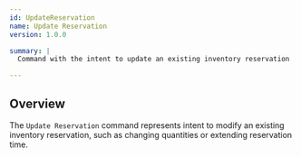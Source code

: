 ```yaml
---
id: UpdateReservation
name: Update Reservation
version: 1.0.0

summary: |
  Command with the intent to update an existing inventory reservation

---
```


## Overview

The `Update Reservation` command represents intent to modify an existing inventory reservation, such as changing quantities or extending reservation time.

<NodeGraph />
